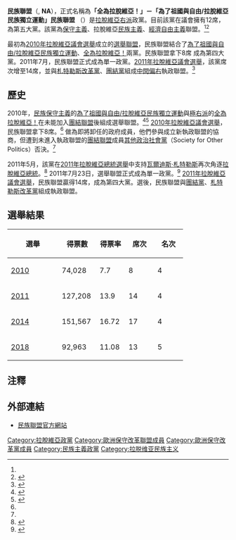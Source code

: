 {{Infobox_political_party
|country       = 拉脫維亞
|name          = 民族聯盟
|name_native   = Nacionālā Apvienība
|logo          = {{nowrap|[[File:FlagVisuLatvijai.svg|99px]] [[File:For_Fatherland_and_Freedom_logo.png|120px]]}}
|leader1_title = 共同主席
|leader1_name  = [[蓋迪斯·貝爾金斯|蓋迪斯·貝爾金斯]]<br />[[雷維斯·德金塔斯|雷維斯·德金塔斯]]
|colorcode     = #EFC800
|headquarters  = 3rd floor, 11 Kaļķu Street, [[Riga|Riga]] LV-1050
|foundation    = {{start date|2010}} (聯盟)<br />{{start date|2011|07|23}} (政黨)
|ideology      = [[保守主義|保守主義]] <br /> [[拉脫維亞人|拉脫維亞]][[民族主義|民族主義]] <br /> [[經濟自由主義|經濟自由主義]]<ref name="Snap election falls flat">{{cite news |title=Snap election falls flat |author=E. L. |url=http://www.economist.com/blogs/easternapproaches/2011/09/latvias-indecisive-election |newspaper=[[經濟學人|經濟學人]] |date=2011-09-18 |accessdate=2011-09-15 |archive-date=2011-12-25 |archive-url=https://web.archive.org/web/20111225042624/http://www.economist.com/blogs/easternapproaches/2011/09/latvias-indecisive-election |dead-url=no }}</ref>
|position      = [[右派|右派]]<ref name="Status quo for minorities">{{cite journal |last1=Bogushevitch |first1=Tatyana |last2=Dimitrovs |first2=Aleksejs |year=November 2010 |title=Elections in Latvia: status quo for minorities remains |journal=Journal on Ethnopolitics and Minority Issues in Europe |volume=9 |issue=1 |pages=72–89 |url=http://www.ecmi.de/fileadmin/downloads/publications/JEMIE/2010/Latvia_Elections.pdf |author= |access-date=2012-01-08 |archive-url=https://web.archive.org/web/20150923233128/http://www.ecmi.de/fileadmin/downloads/publications/JEMIE/2010/Latvia_Elections.pdf |archive-date=2015-09-23 |dead-url=yes }}</ref><ref>{{cite news |title=Pro-Russia party wins most votes in Latvia election |url=http://www.bbc.co.uk/news/world-europe-14962617 |newspaper=BBC News |date=2011-09-18 |accessdate=2011-09-15 |archive-date=2011-09-20 |archive-url=https://www.webcitation.org/61pRHWRku?url=http://www.bbc.co.uk/news/world-europe-14962617 |dead-url=no }}</ref><ref>{{cite news |title=Pro-Russia party led by young mayor poised to win historic Latvian election |url=http://www.washingtonpost.com/world/europe/pro-russia-party-led-by-young-mayor-poised-to-win-historic-latvian-election/2011/09/16/gIQA0Q1uWK_story.html |newspaper=[[華盛頓郵報|華盛頓郵報]] |date=2011-09-18 |accessdate=2011-09-15 |archive-date=2019-06-09 |archive-url=https://web.archive.org/web/20190609173740/https://www.washingtonpost.com/world/europe/pro-russia-party-led-by-young-mayor-poised-to-win-historic-latvian-election/2011/09/16/gIQA0Q1uWK_story.html |dead-url=yes }}</ref> 至 [[極右派|極右派]]<ref name="AuersKase">{{Citation |author1=Auers |author2=Kasekamp |title=Comparing Radical-Right Populism in Estonia and Latvia |pages=235–236}}</ref><ref>{{cite web|url=https://www.hopenothate.org.uk/wp-content/uploads/2021/02/ESOH-LOCKED-FINAL.pdf?fbclid=IwAR13EjOYMjVvZOBChMY4lexzqpCC_E38DZYbnoIQNnpiR5MI4kCgIhKMgVs|title=STATE OF HATE: FAR-RIGHT EXTREMISM IN EUROPE 2021|website=Hope not hate|year=2021|access-date=2021-03-09|archive-date=2021-04-23|archive-url=https://web.archive.org/web/20210423192418/https://www.hopenothate.org.uk/wp-content/uploads/2021/02/ESOH-LOCKED-FINAL.pdf?fbclid=IwAR13EjOYMjVvZOBChMY4lexzqpCC_E38DZYbnoIQNnpiR5MI4kCgIhKMgVs|dead-url=no}}</ref>
| international = 

| newspaper = ''Nacionālā Neatkariba''
| merger = {{Tsl|en|All for Latvia!|全為拉脫維亞！}}<br /> [[為了祖國與自由/拉脫維亞民族獨立運動|為了祖國與自由/拉脫維亞民族獨立運動]]
| youth_wing = Nacionālās apvienības jauniešu organizācija<ref>{{cite web |url=https://www.nacionalaapvieniba.lv/grupas/par-na-jauniesiem/ |title=Par mums - Jaunieši - Nacionālā apvienība VL-TB/LNNK |publisher=National Alliance |date=2017-05-09 |access-date=2018-11-08 |archive-date=2013-12-07 |archive-url=https://web.archive.org/web/20131207095949/https://www.nacionalaapvieniba.lv/grupas/par-na-jauniesiem/ |dead-url=no }}</ref>
| european = [[歐洲保守改革聯盟|歐洲保守改革聯盟]]  <br /><small>([[為了祖國與自由/拉脫維亞民族獨立運動|為了祖國與自由/拉脫維亞民族獨立運動]])</small>
| europarl = [[歐洲保守改革黨|歐洲保守改革黨]] <br /><small>([[為了祖國與自由/拉脫維亞民族獨立運動|為了祖國與自由/拉脫維亞民族獨立運動]])</small>
| colours = 栗色、金色
| seats1_title = [[拉脫維亞議會|議會]]席次
| seats1 = {{Infobox political party/seats|12|100|hex=#EFC800}}
| seats2_title = [[歐洲議會|歐洲議會]]席次
| seats2 = {{Infobox political party/seats|2|8|hex=#EFC800}}
| website = {{URL|http://www.visulatvijaidodu.lv}}
| membership_year = 2017年
| membership = {{increase}} 1,094<ref name="register">{{cite web|url=http://www.nacionalaapvieniba.lv/wp-content/uploads/2018/01/NN_Janvaris.pdf|page=8|title='Nacionālā Neatkarība', parties monthly newspaper|access-date=2018-02-15|language=lv|archive-date=2018-02-16|archive-url=https://web.archive.org/web/20180216143833/http://www.nacionalaapvieniba.lv/wp-content/uploads/2018/01/NN_Janvaris.pdf|dead-url=no}}</ref>
}}
'''民族聯盟'''（{{lang-lv|'''Nacionālā apvienība'''}}, '''NA'''），正式名稱為'''「全為拉脫維亞！」－「為了祖國與自由/拉脫維亞民族獨立運動」民族聯盟''' （{{lang-lv|'''Nacionālā apvienība „Visu Latvijai!” – „Tēvzemei un Brīvībai/LNNK”'''}}）是[[拉脫維亞|拉脫維亞]][[右派|右派]]政黨。目前該黨在議會擁有12席，為第五大黨。該黨為[[保守主義|保守主義]]、拉脫維亞[[民族主義|民族主義]]、[[經濟自由主義|經濟自由主義]]聯盟。<ref name="Snap election falls flat" /><ref>{{cite news |title=Reboot in Riga |author= |url=http://www.economist.com/node/21530161 |newspaper=[[經濟學人|經濟學人]] |date=2011-09-24 |accessdate=2011-09-15 |archive-date=2011-12-30 |archive-url=https://web.archive.org/web/20111230031535/http://www.economist.com/node/21530161 |dead-url=no }}</ref>

最初為[[2010年拉脫維亞議會選舉|2010年拉脫維亞議會選舉]]成立的[[選舉聯盟|選舉聯盟]]，民族聯盟結合了[[為了祖國與自由/拉脫維亞民族獨立運動|為了祖國與自由/拉脫維亞民族獨立運動]]、[[全為拉脫維亞！|全為拉脫維亞！]]兩黨。民族聯盟拿下8席
成為第四大黨。2011年7月，民族聯盟正式成為單一政黨。[[2011年拉脫維亞議會選舉|2011年拉脫維亞議會選舉]]，該黨席次增至14席，並與[[札特勒斯改革黨|札特勒斯改革黨]]、[[團結黨_(拉脫維亞)|團結黨]]組成[[中間偏右|中間偏右]]執政聯盟。<ref>{{cite news |title=Latvia’s Dombrovskis to Return as Premier After Coalition Accord |first=Aaron |last=Eglitis |url=http://www.businessweek.com/news/2011-10-11/latvia-s-dombrovskis-to-return-as-premier-after-coalition-accord.html |newspaper=[[彭博商業周刊|商業周刊]] |date=2011-10-11 |accessdate=2011-10-05}}</ref>

== 歷史 ==
2010年，[[民族保守主義|民族保守主義]]的[[為了祖國與自由/拉脫維亞民族獨立運動|為了祖國與自由/拉脫維亞民族獨立運動]]與[[極右派|極右派]]的[[全為拉脫維亞！|全為拉脫維亞！]]在未能加入[[團結黨_(拉脫維亞)|團結聯盟]]後組成選舉聯盟。<ref>{{Cite web |url=http://balticreports.com/?p=18512 |title=存档副本 |accessdate=2012-01-08 |archive-date=2011-10-09 |archive-url=https://web.archive.org/web/20111009133846/http://balticreports.com/?p=18512 |dead-url=no }}</ref><ref>{{Cite web |url=http://translate.google.com/translate?js=y&prev=_t&hl=en&ie=UTF-8&layout=1&eotf=1&u=http%3A%2F%2Fwww.apollo.lv%2Fportal%2Fnews%2Farticles%2F204733&sl=lv&tl=en |title=存档副本 |accessdate=2012-01-08 |archive-date=2012-11-14 |archive-url=https://web.archive.org/web/20121114002854/http://translate.google.com/translate?js=y&prev=_t&hl=en&ie=UTF-8&layout=1&eotf=1&u=http:%2F%2Fwww.apollo.lv%2Fportal%2Fnews%2Farticles%2F204733&sl=lv&tl=en |dead-url=no }}</ref> [[2010年拉脫維亞議會選舉|2010年拉脫維亞議會選舉]]，民族聯盟拿下8席。<ref name="Status quo for minorities" /> 做為即將卸任的政府成員，他們參與成立新執政聯盟的協商，但遭到未進入執政聯盟的[[團結黨_(拉脫維亞)|團結聯盟]]成員[[其他政治社會黨|其他政治社會黨]]（Society for Other Politics）否決。<ref name="Status quo for minorities" />

2011年5月，該黨在[[2011年拉脫維亞總統選舉|2011年拉脫維亞總統選舉]]中支持[[瓦爾迪斯·札特勒斯|瓦爾迪斯·札特勒斯]]再次角逐[[拉脫維亞總統|拉脫維亞總統]]。<ref>{{cite news |title=Supporters line up behind Zatlers |url=http://www.baltictimes.com/news/articles/28698/ |newspaper=[[波羅的海時報|波羅的海時報]] |date=2011-05-18 |accessdate=2011-05-23 |archive-date=2012-03-24 |archive-url=https://web.archive.org/web/20120324114120/http://www.baltictimes.com/news/articles/28698/ |dead-url=no }}</ref> 2011年7月23日，選舉聯盟正式成為單一政黨。<ref name="BT">{{Citation |url=http://www.baltictimes.com/news/articles/29032/ |title=Latvian political parties undergo major upheaval |newspaper=Baltic Times |date=2011-07-12 |accessdate=2011-07-18 |archive-date=2012-03-24 |archive-url=https://web.archive.org/web/20120324114539/http://www.baltictimes.com/news/articles/29032/ |dead-url=no }}</ref> [[2011年拉脫維亞議會選舉|2011年拉脫維亞議會選舉]]，民族聯盟贏得14席，成為第四大黨。選後，民族聯盟與[[團結黨_(拉脫維亞)|團結黨]]、[[札特勒斯改革黨|札特勒斯改革黨]]組成執政聯盟。

== 選舉結果 ==
{| class="wikitable"
|-
! width=100px| 選舉
! width=70px| 得票數
! width=50px| 得票率
! width=50px| 席次
! width=50px| 名次
|-
! [[2010年拉脫維亞議會選舉|2010]]
| 74,028
| 7.7
| 8
| 4
|-
! [[2011年拉脫維亞議會選舉|2011]]
| {{increase}}127,208 
| {{increase}}13.9 
| {{increase}}14 
| 4
|-
! [[2014年拉脫維亞議會選舉|2014]]
| {{increase}}151,567
| {{increase}}16.72
| {{increase}}17
| 4
|-
! [[2018年拉脫維亞議會選舉|2018]]
| {{decrease}}92,963
| {{decrease}}11.08
| {{decrease}}13
| 5
|}

== 注釋 ==
{{Reflist}}

== 外部連結 ==
*  {{lv icon}} [https://web.archive.org/web/20120119051037/http://www.visulatvijaidodu.lv/ 民族聯盟官方網站]

{{拉脱維亞政黨}}

[[Category:拉脫維亞政黨|Category:拉脫維亞政黨]]
[[Category:歐洲保守改革聯盟成員|Category:歐洲保守改革聯盟成員]]
[[Category:歐洲保守改革黨成員|Category:歐洲保守改革黨成員]]
[[Category:民族主義政黨|Category:民族主義政黨]]
[[Category:拉脱维亚民族主义|Category:拉脱维亚民族主义]]